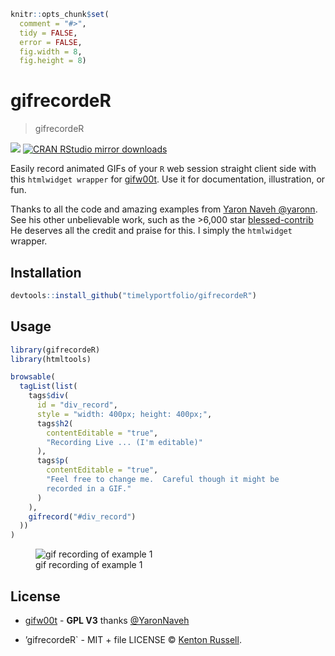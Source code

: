 
```r
knitr::opts_chunk$set(
  comment = "#>",
  tidy = FALSE,
  error = FALSE,
  fig.width = 8,
  fig.height = 8)
```

# gifrecordeR

> gifrecordeR

[![](http://www.r-pkg.org/badges/version/gifrecordeR)](http://www.r-pkg.org/pkg/gifrecordeR)
[![CRAN RStudio mirror downloads](http://cranlogs.r-pkg.org/badges/gifrecordeR)](http://www.r-pkg.org/pkg/gifrecordeR)


Easily record animated GIFs of your `R` web session straight client side with this `htmlwidget wrapper` for [gifw00t](https://github.com/yaronn/gifw00t).  Use it for documentation, illustration, or fun.

Thanks to all the code and amazing examples from [Yaron Naveh \@yaronn](https://twitter.com/YaronNaveh).  See his other unbelievable work, such as the >6,000 star [blessed-contrib](https://github.com/yaronn/blessed-contrib)  He deserves all the credit and praise for this.  I simply the `htmlwidget` wrapper.

## Installation

```r
devtools::install_github("timelyportfolio/gifrecordeR")
```

## Usage

```r
library(gifrecordeR)
library(htmltools)

browsable(
  tagList(list(
    tags$div(
      id = "div_record",
      style = "width: 400px; height: 400px;",
      tags$h2(
        contentEditable = "true",
        "Recording Live ... (I'm editable)"
      ),
      tags$p(
        contentEditable = "true",
        "Feel free to change me.  Careful though it might be
        recorded in a GIF."
      )
    ),
    gifrecord("#div_record")
  ))
)
```

![gif recording of example 1](example1.gif)


## License

- [gifw00t](https://github.com/yaronn/gifw00t) - **GPL V3** thanks [\@YaronNaveh](http://twitter.com/YaronNaveh)

- 'gifrecordeR` - MIT + file LICENSE © [Kenton Russell](https://github.com/).
